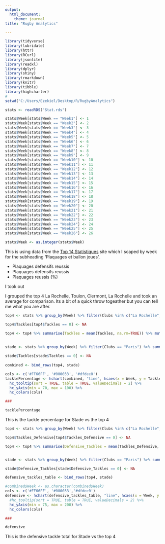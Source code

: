 ---
output:
  html_document:
    theme: journal
title: "Rugby Analytics"

---
  
  
```{r setup, include=FALSE}
library(tidyverse)
library(lubridate)
library(httr)
library(RCurl)
library(jsonlite)
library(readxl)
library(dplyr)
library(shiny)
library(rmarkdown)
library(knitr)
library(tibble)
library(highcharter)
# 
setwd("C:/Users/Ezekiel/Desktop/R/RugbyAnalytics")

stats <- readRDS("Stat.rds")

stats$Week[stats$Week == "Week1"] <- 1
stats$Week[stats$Week == "Week2"] <- 2
stats$Week[stats$Week == "Week3"] <- 3
stats$Week[stats$Week == "Week4"] <- 4
stats$Week[stats$Week == "Week5"] <- 5
stats$Week[stats$Week == "Week6"] <- 6
stats$Week[stats$Week == "Week7"] <- 7
stats$Week[stats$Week == "Week8"] <- 8
stats$Week[stats$Week == "Week9"] <- 9
stats$Week[stats$Week == "Week10"] <- 10
stats$Week[stats$Week == "Week11"] <- 11
stats$Week[stats$Week == "Week12"] <- 12
stats$Week[stats$Week == "Week13"] <- 13
stats$Week[stats$Week == "Week14"] <- 14
stats$Week[stats$Week == "Week15"] <- 15
stats$Week[stats$Week == "Week16"] <- 16
stats$Week[stats$Week == "Week17"] <- 17
stats$Week[stats$Week == "Week18"] <- 18
stats$Week[stats$Week == "Week19"] <- 19
stats$Week[stats$Week == "Week20"] <- 20
stats$Week[stats$Week == "Week21"] <- 21
stats$Week[stats$Week == "Week22"] <- 22
stats$Week[stats$Week == "Week23"] <- 23
stats$Week[stats$Week == "Week24"] <- 24
stats$Week[stats$Week == "Week25"] <- 25
stats$Week[stats$Week == "Week26"] <- 26

stats$Week <- as.integer(stats$Week)

```



<style type="text/css">

h1.title {
  font-size: 38px;
  text-align: center;
}
</br>
</style>


This is using data from the [Top 14 Statistiques](http://www.lnr.fr/rugby-top-14/statistiques-rugby-top-14/) site which I scaped by week for the subheading 'Plaquages et ballon joues',      

* Plaquages defensifs reussis 
* Plaquages defensifs reussis 
* Plaquages reussis (%)

I took out 

I grouped the top 4 La Rochelle, Toulon, Clermont, La Rochelle and took an average for comparison. Its a bit of a quick throw togeather but you can tell me what you are after.



```{r, echo = FALSE, fig.align="center", warning=FALSE}


top4 <- stats %>% group_by(Week) %>% filter(Clubs %in% c("La Rochelle", "Toulon", "Clermont", "La Rochelle")) 

top4$Tackles[top4$Tackles == 0] <- NA

top4 <- top4 %>% summarise(Tackles = mean(Tackles, na.rm=TRUE)) %>% mutate(Clubs = "Top4")
                                                                                        
                                                                                                                          
stade <- stats %>% group_by(Week) %>% filter(Clubs == "Paris") %>% summarise(Tackles = mean(Tackles, na.rm=TRUE)) %>% mutate(Clubs = "Stade")

stade$Tackles[stade$Tackles == 0] <- NA
                                                                                                                          
combined <- bind_rows(top4, stade)

cols <- c('#FF66FF', '#000033', '#dfdee0')
tacklePercentage <- hchart(combined, "line", hcaes(x = Week, y = Tackles, group = Clubs, order = Week))%>%
  hc_tooltip(sort = TRUE, table = TRUE, valueDecimals = 2) %>%
  hc_yAxis(min = 70, max = 100) %>%
  hc_colors(cols)

###

tacklePercentage
```


This is the tackle percentage for Stade vs the top 4

```{r, echo = FALSE, fig.align="center"}

top4 <- stats %>% group_by(Week) %>% filter(Clubs %in% c("La Rochelle", "Toulon", "Clermont", "La Rochelle")) 

top4$Tackles_Defensive[top4$Tackles_Defensive == 0] <- NA

top4 <- top4 %>% summarise(Defensive_Tackles = mean(Tackles_Defensive, na.rm=TRUE)) %>% mutate(Clubs = "Top4")


stade <- stats %>% group_by(Week) %>% filter(Clubs == "Paris") %>% summarise(Defensive_Tackles = mean(Tackles_Defensive, na.rm=TRUE)) %>% mutate(Clubs = "Stade")

stade$Defensive_Tackles[stade$Defensive_Tackles == 0] <- NA

defensive_tackles_table <- bind_rows(top4, stade)

#combined$Week <- as.character(combined$Week)
cols <- c('#FF66FF', '#000033','#dfdee0')
defensive <- hchart(defensive_tackles_table, "line", hcaes(x = Week, y = Defensive_Tackles, group = Clubs))%>%
  #hc_tooltip(sort = TRUE, table = TRUE, valueDecimals = 2) %>%
  hc_yAxis(min = 75, max = 200) %>%
  hc_colors(cols)

###

defensive
```

This is the defensive tackle total for Stade vs the top 4

<!-- ```{r, echo = FALSE, fig.align="center", warning=FALSE} -->

<!-- top4 <- stats %>% group_by(Week) %>% filter(Clubs %in% c("La Rochelle", "Toulon", "Clermont", "La Rochelle"))  -->

<!-- top4$`Plaquages.offensifs.réussis`[top4$`Plaquages.offensifs.réussis` == 0] <- NA -->

<!-- top4 <- top4 %>% summarise(Offensive_Tackles = mean(top4$`Plaquages.offensifs.réussis`, na.rm=TRUE)) %>% mutate(Clubs = "Top4") -->


<!-- stade <- as.data.frame(stats %>% group_by(Week) %>% filter(Clubs == "Paris") %>% select(Offensive_Tackles=`Plaquages.offensifs.réussis`) %>% mutate(Clubs = "Stade")) -->

<!-- stade$Offensive_Tackles[stade$Offensive_Tackles == 0] <- NA -->

<!-- Offensive_Tackles_table <- bind_rows(top4, stade) -->

<!-- #combined$Week <- as.character(combined$Week) -->

<!-- offensive <- hchart(Offensive_Tackles_table, "line", hcaes(x = Week, y = Offensive_Tackles, group = Clubs)) -->


<!-- ### -->


<!-- offensive -->
<!-- ``` -->

<!-- This is the offensive tackle total for Stade vs the top 4 -->






